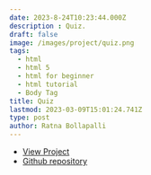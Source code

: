 ```yaml
---
date: 2023-8-24T10:23:44.000Z
description : Quiz.
draft: false
image: /images/project/quiz.png
tags:
  - html
  - html 5
  - html for beginner
  - html tutorial
  - Body Tag
title: Quiz
lastmod: 2023-03-09T15:01:24.741Z
type: post
author: Ratna Bollapalli
---
```

- [View Project](http://htmlpreview.github.io/?https://github.com/deepurich/spelling-quiz/blob/master/index.html)
- [Github repository](https://github.com/deepurich/spelling-quiz)